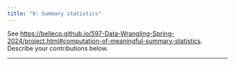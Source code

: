 ```yaml
---
title: "9: Summary statistics"
---
```


See <https://bellecp.github.io/597-Data-Wrangling-Spring-2024/project.html#computation-of-meaningful-summary-statistics>.
Describe your contributions below.

* * *
